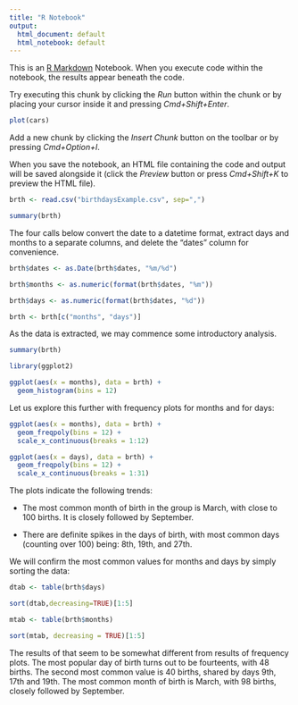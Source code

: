 ```yaml
---
title: "R Notebook"
output:
  html_document: default
  html_notebook: default
---
```


This is an [R Markdown](http://rmarkdown.rstudio.com) Notebook. When you execute code within the notebook, the results appear beneath the code. 

Try executing this chunk by clicking the *Run* button within the chunk or by placing your cursor inside it and pressing *Cmd+Shift+Enter*. 

```r
plot(cars)
```

Add a new chunk by clicking the *Insert Chunk* button on the toolbar or by pressing *Cmd+Option+I*.

When you save the notebook, an HTML file containing the code and output will be saved alongside it (click the *Preview* button or press *Cmd+Shift+K* to preview the HTML file).


```r
brth <- read.csv("birthdaysExample.csv", sep=",")
```

```r
summary(brth)
```

The four calls below convert the date to a datetime format, extract days and months to a separate columns, and delete the "dates" column for convenience.

```r
brth$dates <- as.Date(brth$dates, "%m/%d")
```

```r
brth$months <- as.numeric(format(brth$dates, "%m"))
```


```r
brth$days <- as.numeric(format(brth$dates, "%d"))
```


```r
brth <- brth[c("months", "days")]
```

As the data is extracted, we may commence some introductory analysis.

```r
summary(brth)
```


```r
library(ggplot2)
```


```r
ggplot(aes(x = months), data = brth) +
  geom_histogram(bins = 12)
```

Let us explore this further with frequency plots for months and for days:

```r
ggplot(aes(x = months), data = brth) +
  geom_freqpoly(bins = 12) +
  scale_x_continuous(breaks = 1:12)
```

```r
ggplot(aes(x = days), data = brth) +
  geom_freqpoly(bins = 12) +
  scale_x_continuous(breaks = 1:31)
```

The plots indicate the following trends:

- The most common month of birth in the group is March, with close to 100 births. It is closely followed by September.

- There are definite spikes in the days of birth, with most common days (counting over 100) being: 8th, 19th, and 27th.

We will confirm the most common values for months and days by simply sorting the data:

```r
dtab <- table(brth$days)
```


```r
sort(dtab,decreasing=TRUE)[1:5]
```

```r
mtab <- table(brth$months)
```

```r
sort(mtab, decreasing = TRUE)[1:5]
```

The results of that seem to be somewhat different from results of frequency plots. The most popular day of birth turns out to be fourteents, with 48 births. The second most common value is 40 births, shared by days 9th, 17th and 19th. The most common month of birth is March, with 98 births, closely followed by September.
